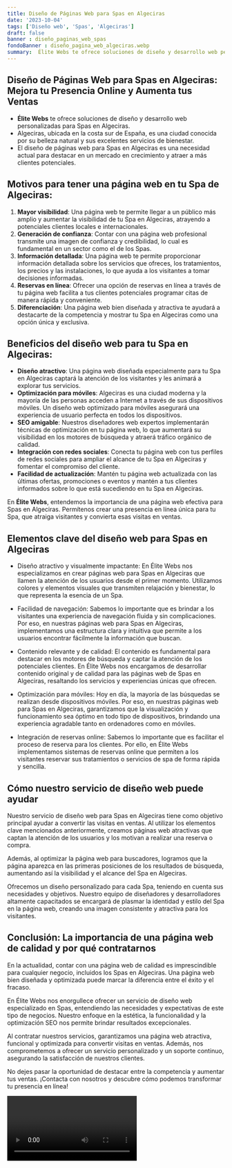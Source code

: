 ```yaml
---
title: Diseño de Páginas Web para Spas en Algeciras
date: '2023-10-04'
tags: ['Diseño web', 'Spas', 'Algeciras']
draft: false
banner : diseño_paginas_web_spas
fondoBanner : diseño_pagina_web_algeciras.webp
summary:  Élite Webs te ofrece soluciones de diseño y desarrollo web personalizadas para Spas en Algeciras. Algeciras, ubicada en la costa sur de España, es una ciudad conocida por su belleza natural y sus excelentes servicios de bienestar. El diseño de páginas web para Spas en Algeciras es una necesidad actual para destacar en un mercado en crecimiento y atraer a más clientes potenciales.
---
```


## Diseño de Páginas Web para Spas en Algeciras: Mejora tu Presencia Online y Aumenta tus Ventas

- **Élite Webs** te ofrece soluciones de diseño y desarrollo web personalizadas para Spas en Algeciras.
- Algeciras, ubicada en la costa sur de España, es una ciudad conocida por su belleza natural y sus excelentes servicios de bienestar.
- El diseño de páginas web para Spas en Algeciras es una necesidad actual para destacar en un mercado en crecimiento y atraer a más clientes potenciales.

## Motivos para tener una página web en tu Spa de Algeciras:

1. **Mayor visibilidad**: Una página web te permite llegar a un público más amplio y aumentar la visibilidad de tu Spa en Algeciras, atrayendo a potenciales clientes locales e internacionales.
2. **Generación de confianza**: Contar con una página web profesional transmite una imagen de confianza y credibilidad, lo cual es fundamental en un sector como el de los Spas.
3. **Información detallada**: Una página web te permite proporcionar información detallada sobre los servicios que ofreces, los tratamientos, los precios y las instalaciones, lo que ayuda a los visitantes a tomar decisiones informadas.
4. **Reservas en línea**: Ofrecer una opción de reservas en línea a través de tu página web facilita a tus clientes potenciales programar citas de manera rápida y conveniente.
5. **Diferenciación**: Una página web bien diseñada y atractiva te ayudará a destacarte de la competencia y mostrar tu Spa en Algeciras como una opción única y exclusiva.

## Beneficios del diseño web para tu Spa en Algeciras:

- **Diseño atractivo**: Una página web diseñada especialmente para tu Spa en Algeciras captará la atención de los visitantes y les animará a explorar tus servicios.
- **Optimización para móviles**: Algeciras es una ciudad moderna y la mayoría de las personas acceden a Internet a través de sus dispositivos móviles. Un diseño web optimizado para móviles asegurará una experiencia de usuario perfecta en todos los dispositivos.
- **SEO amigable**: Nuestros diseñadores web expertos implementarán técnicas de optimización en tu página web, lo que aumentará su visibilidad en los motores de búsqueda y atraerá tráfico orgánico de calidad.
- **Integración con redes sociales**: Conecta tu página web con tus perfiles de redes sociales para ampliar el alcance de tu Spa en Algeciras y fomentar el compromiso del cliente.
- **Facilidad de actualización**: Mantén tu página web actualizada con las últimas ofertas, promociones o eventos y mantén a tus clientes informados sobre lo que está sucediendo en tu Spa en Algeciras.

En **Élite Webs**, entendemos la importancia de una página web efectiva para Spas en Algeciras. Permítenos crear una presencia en línea única para tu Spa, que atraiga visitantes y convierta esas visitas en ventas.

<GifSeo />

<Cta />

## Elementos clave del diseño web para Spas en Algeciras

- Diseño atractivo y visualmente impactante: En Élite Webs nos especializamos en crear páginas web para Spas en Algeciras que llamen la atención de los usuarios desde el primer momento. Utilizamos colores y elementos visuales que transmiten relajación y bienestar, lo que representa la esencia de un Spa.

- Facilidad de navegación: Sabemos lo importante que es brindar a los visitantes una experiencia de navegación fluida y sin complicaciones. Por eso, en nuestras páginas web para Spas en Algeciras, implementamos una estructura clara y intuitiva que permite a los usuarios encontrar fácilmente la información que buscan.

- Contenido relevante y de calidad: El contenido es fundamental para destacar en los motores de búsqueda y captar la atención de los potenciales clientes. En Élite Webs nos encargamos de desarrollar contenido original y de calidad para las páginas web de Spas en Algeciras, resaltando los servicios y experiencias únicas que ofrecen.

- Optimización para móviles: Hoy en día, la mayoría de las búsquedas se realizan desde dispositivos móviles. Por eso, en nuestras páginas web para Spas en Algeciras, garantizamos que la visualización y funcionamiento sea óptimo en todo tipo de dispositivos, brindando una experiencia agradable tanto en ordenadores como en móviles.

- Integración de reservas online: Sabemos lo importante que es facilitar el proceso de reserva para los clientes. Por ello, en Élite Webs implementamos sistemas de reservas online que permiten a los visitantes reservar sus tratamientos o servicios de spa de forma rápida y sencilla.

## Cómo nuestro servicio de diseño web puede ayudar

Nuestro servicio de diseño web para Spas en Algeciras tiene como objetivo principal ayudar a convertir las visitas en ventas. Al utilizar los elementos clave mencionados anteriormente, creamos páginas web atractivas que captan la atención de los usuarios y los motivan a realizar una reserva o compra.

Además, al optimizar la página web para buscadores, logramos que la página aparezca en las primeras posiciones de los resultados de búsqueda, aumentando así la visibilidad y el alcance del Spa en Algeciras.

Ofrecemos un diseño personalizado para cada Spa, teniendo en cuenta sus necesidades y objetivos. Nuestro equipo de diseñadores y desarrolladores altamente capacitados se encargará de plasmar la identidad y estilo del Spa en la página web, creando una imagen consistente y atractiva para los visitantes.

## Conclusión: La importancia de una página web de calidad y por qué contratarnos

En la actualidad, contar con una página web de calidad es imprescindible para cualquier negocio, incluidos los Spas en Algeciras. Una página web bien diseñada y optimizada puede marcar la diferencia entre el éxito y el fracaso.

En Élite Webs nos enorgullece ofrecer un servicio de diseño web especializado en Spas, entendiendo las necesidades y expectativas de este tipo de negocios. Nuestro enfoque en la estética, la funcionalidad y la optimización SEO nos permite brindar resultados excepcionales.

Al contratar nuestros servicios, garantizamos una página web atractiva, funcional y optimizada para convertir visitas en ventas. Además, nos comprometemos a ofrecer un servicio personalizado y un soporte continuo, asegurando la satisfacción de nuestros clientes.

No dejes pasar la oportunidad de destacar entre la competencia y aumentar tus ventas. ¡Contacta con nosotros y descubre cómo podemos transformar tu presencia en línea!

<Video />

<CtaBot job='Spas' city='Algeciras'/>

<Gmaps query='Algeciras+españa+maps' />